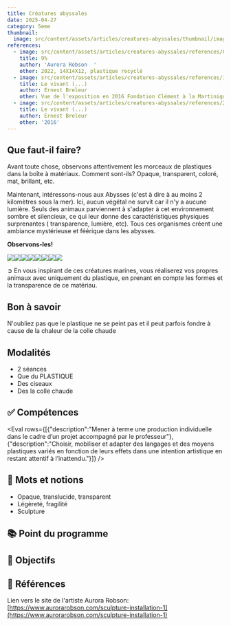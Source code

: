 ```yaml
---
title: Créatures abyssales
date: 2025-04-27
category: 5eme
thumbnail:
  image: src/content/assets/articles/creatures-abyssales/thumbnail/image.jpg
references:
  - image: src/content/assets/articles/creatures-abyssales/references/0/image.jpeg
    title: 9%
    author: 'Aurora Robson  '
    other: 2022, 14X14X12, plastique recyclé
  - image: src/content/assets/articles/creatures-abyssales/references/1/image.jpg
    title: Le vivant (...)
    author: Ernest Breleur
    other: Vue de l'exposition en 2016 Fondation Clément à la Martinique, France
  - image: src/content/assets/articles/creatures-abyssales/references/2/image.jpg
    title: Le vivant (...)
    author: Ernest Breleur
    other: '2016'
---
```

## <AnimatedEmoji emoji="1f419" /> **Que faut-il faire?**

Avant toute chose, observons attentivement les morceaux de plastiques dans la boîte à matériaux. Comment sont-ils? Opaque, transparent, coloré, mat, brillant, etc.

Maintenant, intéressons-nous aux Abysses (c'est à dire à au moins 2 kilomètres sous la mer). Ici, aucun végétal ne survit car il n'y a aucune lumière. Seuls des animaux parviennent à s'adapter à cet environnement sombre et silencieux, ce qui leur donne des caractéristiques physiques surprenantes ( transparence, lumière, etc). Tous ces organismes créent une ambiance mystérieuse et féérique dans les abysses.

**Observons-les!**&#x20;

![](src/content/assets/articles/creatures-abyssales/E%CC%81ponge%20silencieuse.jpeg)![](src/content/assets/articles/creatures-abyssales/E%CC%81ponges%20silencieuses.jpeg)![](src/content/assets/articles/creatures-abyssales/Calmars%20de%20verre%20.jpeg)![](src/content/assets/articles/creatures-abyssales/Cope%CC%81pode%20.jpeg)![](src/content/assets/articles/creatures-abyssales/Cystimosa.jpeg)![](src/content/assets/articles/creatures-abyssales/Crabe%20des%20abysses%20.jpeg)![](src/content/assets/articles/creatures-abyssales/Deepstaria%20enigmatica.jpeg)![](src/content/assets/articles/creatures-abyssales/Pennatules.jpeg)

➲ En vous inspirant de ces créatures marines, vous réaliserez vos propres animaux avec uniquement du plastique, en prenant en compte les formes et la transparence de ce matériau.

## **<AnimatedEmoji emoji="1f421" /> Bon à savoir**

N'oubliez pas que le plastique ne se peint pas et il peut parfois fondre à cause de la chaleur de la colle chaude

## **<AnimatedEmoji emoji="1f421" /> Modalités**

* 2 séances
* Que du PLASTIQUE
* Des ciseaux
* Des la colle chaude

## **✅ Compétences**

<Eval rows={[{"description":"Mener à terme une production individuelle dans le cadre d’un projet accompagné par le professeur"},{"description":"Choisir, mobiliser et adapter des langages et des moyens plastiques variés en fonction de leurs effets dans une intention artistique en restant attentif à l’inattendu."}]} />

## **🎨 Mots et notions**

* Opaque, translucide, transparent
* Légèreté, fragilité
* Sculpture

## **📚 Point du programme**

## **🏁 Objectifs**

## **👀 Références**

Lien vers le site de l'artiste Aurora Robson: [https://www.aurorarobson.com/sculpture-installation-1](https://www.aurorarobson.com/sculpture-installation-1)
